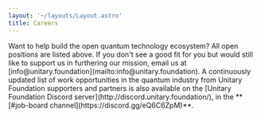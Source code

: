 ```yaml
---
layout: '~/layouts/Layout.astro'
title: Careers
---
```



<PageIntro>
Want to help build the open quantum technology ecosystem?
</PageIntro>

<Jobs />

<ReducedWidth>
All open positions are listed above. If you don't see a good fit for you but would still like to support us in furthering our mission, email us at [info@unitary.foundation](mailto:info@unitary.foundation). A continuously updated list of work opportunities in the quantum industry from Unitary Foundation supporters and partners is also available on the [Unitary Foundation Discord server](http://discord.unitary.foundation/), in the **[#job-board channel](https://discord.gg/eQ6C6ZpM)**.
</ReducedWidth>
